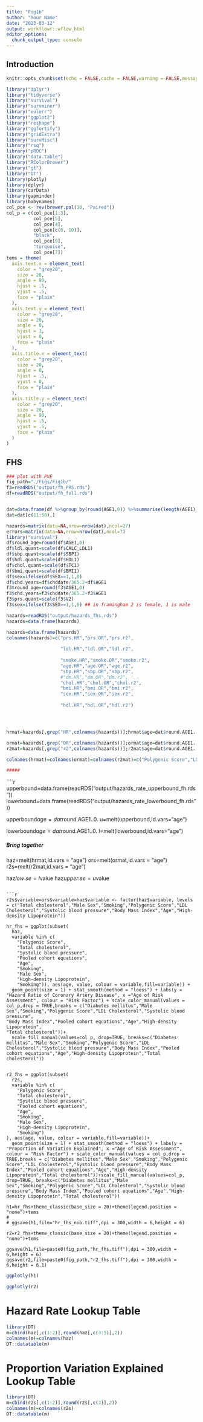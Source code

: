 ```yaml
---
title: "Fig1b"
author: "Your Name"
date: "2023-03-12"
output: workflowr::wflow_html
editor_options:
  chunk_output_type: console
---
```


## Introduction

```r
knitr::opts_chunk$set(echo = FALSE,cache = FALSE,warning = FALSE,message = FALSE,fig.path = "./Figs/")

```


```r
library("dplyr")
library("tidyverse")
library("survival")
library("survminer")
library("eulerr")
library("ggplot2")
library("reshape")
library("ggfortify")
library("gridExtra")
library("survMisc")
library("rsq")
library("pROC")
library("data.table")
library("RColorBrewer")
library("gt")
library("DT")
library(plotly)
library(dplyr)
library(carData)
library(gapminder)
library(babynames)
col_pce <- rev(brewer.pal(10, "Paired"))
col_p = c(col_pce[1:3],
          col_pce[5],
          col_pce[4],
          col_pce[c(6, 10)],
          "black",
          col_pce[9],
          "turquoise",
          col_pce[7])
tems = theme(
  axis.text.x = element_text(
    color = "grey20",
    size = 20,
    angle = 90,
    hjust = .5,
    vjust = .5,
    face = "plain"
  ),
  axis.text.y = element_text(
    color = "grey20",
    size = 20,
    angle = 0,
    hjust = 1,
    vjust = 0,
    face = "plain"
  ),
  axis.title.x = element_text(
    color = "grey20",
    size = 20,
    angle = 0,
    hjust = .5,
    vjust = 0,
    face = "plain"
  ),
  axis.title.y = element_text(
    color = "grey20",
    size = 20,
    angle = 90,
    hjust = .5,
    vjust = .5,
    face = "plain"
  )
)

```



## FHS

```r
### plot with PVE
fig_path="./Figs/Fig1b/"
f3=readRDS("output/fh_PRS.rds")
df=readRDS("output/fh_full.rds")


dat=data.frame(df %>%group_by(round(AGE1,0)) %>%summarise(length(AGE1)))
dat=dat[c(11:50),]

hazards=matrix(data=NA,nrow=nrow(dat),ncol=27)
errors=matrix(data=NA,nrow=nrow(dat),ncol=7)
library("survival")
df$round_age=round(df$AGE1,0)
df$ldl.quant=scale(df$CALC_LDL1)
df$sbp.quant=scale(df$SBP1)
df$hdl.quant=scale(df$HDL1)
df$chol.quant=scale(df$TC1)
df$bmi.quant=scale(df$BMI1)
df$sex=ifelse(df$SEX==1,1,0)
df$chd.years=df$chddate/365.2+df$AGE1
f3$round_age=round(f3$AGE1,0)
f3$chd.years=f3$chddate/365.2+f3$AGE1
f3$prs.quant=scale(f3$V2)
f3$sex=ifelse(f3$SEX==1,1,0) ## in framingham 2 is female, 1 is male

hazards=readRDS("output/hazards_fhs.rds")
hazards=data.frame(hazards)

hazards=data.frame(hazards)
colnames(hazards)=c("prs.HR","prs.OR","prs.r2",
                    
                    "ldl.HR","ldl.OR","ldl.r2",
                    
                    "smoke.HR","smoke.OR","smoke.r2",
                    "age.HR","age.OR","age.r2",
                    "sbp.HR","sbp.OR","sbp.r2",
                    #"dm.HR","dm.OR","dm.r2",
                    "chol.HR","chol.OR","chol.r2",
                    "bmi.HR","bmi.OR","bmi.r2",
                    "sex.HR","sex.OR","sex.r2",
                    
                    "hdl.HR","hdl.OR","hdl.r2")




hrmat=hazards[,grep("HR",colnames(hazards))];hrmat$age=dat$round.AGE1..0.

ormat=hazards[,grep("OR",colnames(hazards))];ormat$age=dat$round.AGE1..0.
r2mat=hazards[,grep("r2",colnames(hazards))];r2mat$age=dat$round.AGE1..0.

colnames(hrmat)=colnames(ormat)=colnames(r2mat)=c("Polygenic Score","LDL Cholesterol","Smoking","Age","Systolic blood pressure","Total cholesterol","Body Mass Index","Male Sex","High-density Lipoprotein","age")

#####
```


````r

upperbound=data.frame(readRDS("output/hazards_rate_upperbound_fh.rds"))
lowerbound=data.frame(readRDS("output/hazards_rate_lowerbound_fh.rds"))


upperbound$age=dat$round.AGE1..0.
u=melt(upperbound,id.vars="age")

lowerbound$age=dat$round.AGE1..0.
l=melt(lowerbound,id.vars="age")


##### Bring together
haz=melt(hrmat,id.vars = "age")
ors=melt(ormat,id.vars = "age")
r2s=melt(r2mat,id.vars = "age")

haz$low.se = l$value
haz$upper.se = u$value
```

```r

r2s$variable=ors$variable=haz$variable <- factor(haz$variable, levels = c("Total cholesterol","Male Sex","Smoking","Polygenic Score","LDL Cholesterol","Systolic blood pressure","Body Mass Index","Age","High-density Lipoprotein"))

hr_fhs = ggplot(subset(
  haz,
  variable %in% c(
    "Polygenic Score",
    "Total cholesterol",
    "Systolic blood pressure",
    "Pooled cohort equations",
    "Age",
    "Smoking",
    "Male Sex",
    "High-density Lipoprotein",
    "Smoking")), aes(age, value, colour = variable,fill=variable)) +
  geom_point(size = 1) + stat_smooth(method = "loess") + labs(y = "Hazard Ratio of Coronary Artery Disease", x ="Age of Risk Assessment", colour = "Risk Factor") + scale_color_manual(values = col_p,drop = TRUE,breaks = c("Diabetes mellitus","Male Sex","Smoking","Polygenic Score","LDL Cholesterol","Systolic blood pressure",
"Body Mass Index","Pooled cohort equations","Age","High-density Lipoprotein",
"Total cholesterol"))+
  scale_fill_manual(values=col_p, drop=TRUE, breaks=c("Diabetes mellitus","Male Sex","Smoking","Polygenic Score","LDL Cholesterol","Systolic blood pressure","Body Mass Index","Pooled cohort equations","Age","High-density Lipoprotein","Total cholesterol"))


r2_fhs = ggplot(subset(
  r2s,
  variable %in% c(
    "Polygenic Score",
    "Total cholesterol",
    "Systolic blood pressure",
    "Pooled cohort equations",
    "Age",
    "Smoking",
    "Male Sex",
    "High-density Lipoprotein",
    "Smoking")
), aes(age, value, colour = variable,fill=variable))+
  geom_point(size = 1) + stat_smooth(method = "loess") + labs(y = "Proportion of Variation Explained", x ="Age of Risk Assessment", colour = "Risk Factor") + scale_color_manual(values = col_p,drop = TRUE,breaks = c("Diabetes mellitus","Male Sex","Smoking","Polygenic Score","LDL Cholesterol","Systolic blood pressure","Body Mass Index","Pooled cohort equations","Age","High-density Lipoprotein","Total cholesterol"))+scale_fill_manual(values=col_p, drop=TRUE, breaks=c("Diabetes mellitus","Male Sex","Smoking","Polygenic Score","LDL Cholesterol","Systolic blood pressure","Body Mass Index","Pooled cohort equations","Age","High-density Lipoprotein","Total cholesterol"))

h1=hr_fhs+theme_classic(base_size = 20)+theme(legend.position = "none")+tems
# 
# ggsave(h1,file="hr_fhs_nob.tiff",dpi = 300,width = 6,height = 6)

r2=r2_fhs+theme_classic(base_size = 20)+theme(legend.position = "none")+tems

ggsave(h1,file=paste0(fig_path,"hr_fhs.tiff"),dpi = 300,width = 6,height = 6)
ggsave(r2,file=paste0(fig_path,"r2_fhs.tiff"),dpi = 300,width = 6,height = 6.1)
```

```r
ggplotly(h1)
```


```r
ggplotly(r2)
```


# Hazard Rate Lookup Table
```r
library(DT)
m=cbind(haz[,c(1:2)],round(haz[,c(3:5)],2))
colnames(m)=colnames(haz)
DT::datatable(m)
```

# Proportion Variation Explained Lookup Table
```r
library(DT)
m=cbind(r2s[,c(1:2)],round(r2s[,c(3)],2))
colnames(m)=colnames(r2s)
DT::datatable(m)
```